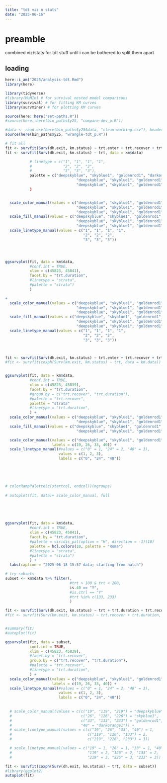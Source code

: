 ```yaml
---
title: "tdt viz n stats"
date: "2025-06-16"
---
```


# preamble

combined viz/stats for tdt stuff until i can be bothered to split them apart

## loading

```r
here::i_am("2025/analysis-tdt.Rmd")
library(here)

library(tidyverse)
#library(MuMIn) # for survival nested model comparisons
library(survival) # for fitting KM curves
library(survminer) # for plotting KM curves

source(here::here("set-paths.R"))
#source(here::here(bin_paths$y25, "compare-dev_p.R"))

#data <- read.csv(here(bin_paths$y25$data, "clean-working.csv"), header = TRUE) # can remove once wrangle script is done...
source(here(bin_paths$y25, "wrangle-tdt_p.R"))
```


```r
# fit all
fit <- survfit(Surv(dh.exit, km.status) ~ trt.enter + trt.recover + trt.duration, data = km$data)
fit <- survfit(Surv(dh.exit, km.status) ~ trt, data = km$data)

           # linetype = c("1", "1", "1", "1",
           #              "2", "2", "2",
           #              "3", "3", "3"),
           palette = c("deepskyblue", "skyblue1", "goldenrod1", "darkorange1",
                                "deepskyblue", "skyblue1", "goldenrod1",
                                "deepskyblue", "skyblue1", "goldenrod1")
           )  


  scale_color_manual(values = c("deepskyblue", "skyblue1", "goldenrod1", "darkorange1",
                                "deepskyblue", "skyblue1", "goldenrod1",
                                "deepskyblue", "skyblue1", "goldenrod1")) +
  scale_fill_manual(values = c("deepskyblue", "skyblue1", "goldenrod1", "darkorange1",
                                "deepskyblue", "skyblue1", "goldenrod1",
                                "deepskyblue", "skyblue1", "goldenrod1")) +
  scale_linetype_manual(values = c("1", "1", "1", "1",
                                   "2", "2", "2",
                                   "3", "3", "3"))




ggsurvplot(fit, data = km$data,
           #conf.int = TRUE,
           xlim = c(45823, 45841),
           facet.by = "trt.duration",
           #linetype = "strata",
           #palette = "strata")
           )

+ 
  scale_color_manual(values = c("deepskyblue", "skyblue1", "goldenrod1", "darkorange1",
                                "deepskyblue", "skyblue1", "goldenrod1",
                                "deepskyblue", "skyblue1", "goldenrod1")) +
  scale_fill_manual(values = c("deepskyblue", "skyblue1", "goldenrod1", "darkorange1",
                                "deepskyblue", "skyblue1", "goldenrod1",
                                "deepskyblue", "skyblue1", "goldenrod1")) +
  scale_linetype_manual(values = c("1", "1", "1", "1",
                                   "2", "2", "2",
                                   "3", "3", "3"))



fit <- survfit(Surv(dh.exit, km.status) ~ trt.enter + trt.recover + trt.duration, data = km$data)
#fit <- survfit(coxph(Surv(km.exit, km.status) ~ trt, data = km.data))


ggsurvplot(fit, data = km$data, 
           #conf.int = TRUE,
           xlim = c(45823, 45839),
           facet.by = "trt.duration",
           #group.by = c("trt.recover", "trt.duration"),
           #palette = "trt.recover",
           palette = "strata"
           #linetype = "trt.duration",
           ) +
  scale_color_manual(values = c("deepskyblue", "skyblue1", "goldenrod1", 
                                "deepskyblue", "skyblue1", "goldenrod1", "darkorange1")) +
  scale_fill_manual(values = c("deepskyblue", "skyblue1", "goldenrod1", 
                                "deepskyblue", "skyblue1", "goldenrod1", "darkorange1"))

  scale_color_manual(values = c("deepskyblue", "skyblue1", "goldenrod1", "darkorange1"),
                     labels = c(19, 26, 33, 40)) +
  scale_linetype_manual(#values = c("0" = 1, "24" = 2, "48" = 3),
                        values = c(1, 2, 3),
                        labels = c("0", "24", "48"))
  
  
  
  
  
# colorRampPalette(c(startcol, endcol))(ngroups)
  
# autoplot(fit, data)+ scale_color_manual, full
  
  
  
  
  
ggsurvplot(fit, data = km$data,
           #conf.int = TRUE,
           xlim = c(45823, 45841),
           facet.by = "trt.duration",
           #palette = viridis_pal(option = "H", direction = -1)(10)
           palette = hcl.colors(10, palette = "Roma")
           #linetype = "strata",
           #palette = "strata")
           ) +
  labs(caption = "2025-06-18 15:57 data; starting from hatch")
```

```r
# try subsets
subset <- km$data %>% filter(,
                             #trt > 100 & trt < 200,
                             is.40 == "Y",
                             #is.ctrl == "Y"
                             #trt %in% c(133, 233)
                             )

fit <- survfit(Surv(dh.exit, km.status) ~ trt + trt.duration + trt.recover, data = subset)
#fit <- survfit(Surv(km.exit, km.status) ~ trt.recover + trt.duration, data = subset)


#summary(fit)
#autoplot(fit)

ggsurvplot(fit, data = subset, 
           conf.int = TRUE,
           xlim = c(45823, 45839),
           #facet.by = "trt.recover",
           group.by = c("trt.recover", "trt.duration"),
           #palette = "trt.recover",
           #linetype = "trt.duration",
           ) +
  scale_color_manual(values = c("deepskyblue", "skyblue1", "goldenrod1", "darkorange1"),
                     labels = c(19, 26, 33, 40)) +
  scale_linetype_manual(#values = c("0" = 1, "24" = 2, "48" = 3),
                        values = c(1, 2, 3),
                        labels = c("0", "24", "48"))
  
  
  # scale_color_manual(values = c(c("19", "119", "219") = "deepskyblue", 
  #                               c("26", "126", "226") = "skyblue1",
  #                               c("33", "133", "233") = "goldenrod1",
  #                               "40" = "darkorange1")) +
  # scale_linetype_manual(values = c(c("19", "26", "33", "40") = 1,
  #                                  c("119", "126", "133") = 2,
  #                                  c("219", "226", "233") = 3))

  # scale_linetype_manual(values = c("19" = 1, "26" = 1, "33" = 1, "40" = 1,
  #                                  "119" = 2, "126" = 2, "133" = 2,
  #                                  "219" = 3, "226" = 3, "233" = 3))
```

```r
fit <- survfit(coxph(Surv(dh.exit, km.status) ~ trt, data = subset))
#library(ggplot2)
autoplot(fit)

```





